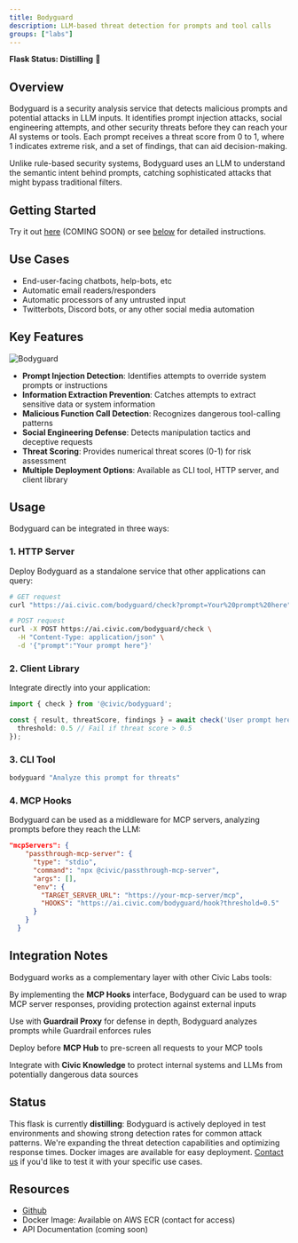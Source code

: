 ```yaml
---
title: Bodyguard
description: LLM-based threat detection for prompts and tool calls
groups: ["labs"]
---
```


**Flask Status: Distilling** 🧪

## Overview

Bodyguard is a security analysis service that detects malicious prompts and potential attacks in LLM inputs.
It identifies prompt injection attacks, social engineering attempts,
and other security threats before they can reach your AI systems or tools.
Each prompt receives a threat score from 0 to 1, where 1 indicates extreme risk,
and a set of findings, that can aid decision-making.

Unlike rule-based security systems, Bodyguard uses an LLM to understand the semantic intent behind prompts,
catching sophisticated attacks that might bypass traditional filters.

## Getting Started

Try it out [here](https://ai.civic.com/bodyguard/ui) (COMING SOON) or see [below](/labs/projects/bodyguard#usage) for detailed instructions.

## Use Cases

- End-user-facing chatbots, help-bots, etc
- Automatic email readers/responders
- Automatic processors of any untrusted input
- Twitterbots, Discord bots, or any other social media automation

## Key Features

![Bodyguard](/images/labs/projects/bodyguard/bodyguard-summary.png)

- **Prompt Injection Detection**: Identifies attempts to override system prompts or instructions
- **Information Extraction Prevention**: Catches attempts to extract sensitive data or system information
- **Malicious Function Call Detection**: Recognizes dangerous tool-calling patterns
- **Social Engineering Defense**: Detects manipulation tactics and deceptive requests
- **Threat Scoring**: Provides numerical threat scores (0-1) for risk assessment
- **Multiple Deployment Options**: Available as CLI tool, HTTP server, and client library

## Usage

Bodyguard can be integrated in three ways:

### 1. HTTP Server
Deploy Bodyguard as a standalone service that other applications can query:
```bash
# GET request
curl "https://ai.civic.com/bodyguard/check?prompt=Your%20prompt%20here"

# POST request
curl -X POST https://ai.civic.com/bodyguard/check \
  -H "Content-Type: application/json" \
  -d '{"prompt":"Your prompt here"}'
```

### 2. Client Library
Integrate directly into your application:

```typescript
import { check } from '@civic/bodyguard';

const { result, threatScore, findings } = await check('User prompt here', {
  threshold: 0.5 // Fail if threat score > 0.5
});
```

### 3. CLI Tool

```bash
bodyguard "Analyze this prompt for threats"
```

### 4. MCP Hooks

Bodyguard can be used as a middleware for MCP servers, analyzing prompts before they reach the LLM:

```json
"mcpServers": {
    "passthrough-mcp-server": {
      "type": "stdio",
      "command": "npx @civic/passthrough-mcp-server",
      "args": [],
      "env": {
        "TARGET_SERVER_URL": "https://your-mcp-server/mcp",
        "HOOKS": "https://ai.civic.com/bodyguard/hook?threshold=0.5"
      }
    }
  }
```

## Integration Notes

Bodyguard works as a complementary layer with other Civic Labs tools:

By implementing the **MCP Hooks** interface, Bodyguard can be used to wrap MCP server responses, providing protection against external inputs

Use with **Guardrail Proxy** for defense in depth, Bodyguard analyzes prompts while Guardrail enforces rules

Deploy before **MCP Hub** to pre-screen all requests to your MCP tools

Integrate with **Civic Knowledge** to protect internal systems and LLMs from potentially dangerous data sources

## Status

This flask is currently **distilling**:
Bodyguard is actively deployed in test environments and showing strong detection rates for common attack patterns.
We're expanding the threat detection capabilities and optimizing response times.
Docker images are available for easy deployment. [Contact us](/labs/feedback) if you'd like to test it with your specific use cases.

## Resources

- [Github](/TODO)
- Docker Image: Available on AWS ECR (contact for access)
- API Documentation (coming soon)